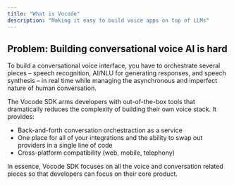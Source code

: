 ```yaml
---
title: "What is Vocode"
description: "Making it easy to build voice apps on top of LLMs"
---
```


## Problem: Building conversational voice AI is hard

To build a conversational voice interface, you have to orchestrate several pieces –
speech recognition, AI/NLU for generating responses, and speech synthesis –
in real time while managing the asynchronous and imperfect nature of human conversation.

The Vocode SDK arms developers with out-of-the-box tools that dramatically reduces the complexity
of building their own voice stack. It provides:

- Back-and-forth conversation orchestraction as a service
- One place for all of your integrations and the ability to swap out providers in a single line of code
- Cross-platform compatibility (web, mobile, telephony)

In essence, Vocode SDK focuses on all the voice and conversation related pieces so that developers
can focus on their core product.
